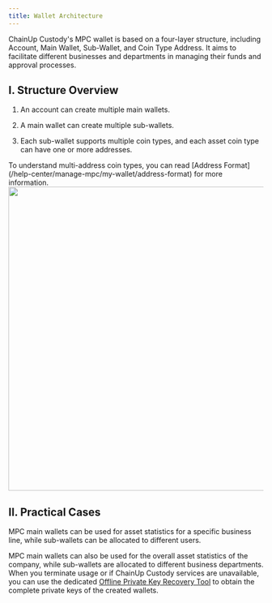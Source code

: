 ```yaml
---
title: Wallet Architecture
---
```


ChainUp Custody's MPC wallet is based on a four-layer structure, including Account, Main Wallet, Sub-Wallet, and Coin Type Address. It aims to facilitate different businesses and departments in managing their funds and approval processes.

## I. Structure Overview

1. An account can create multiple main wallets.

2. A main wallet can create multiple sub-wallets.

3. Each sub-wallet supports multiple coin types, and each asset coin type can have one or more addresses.

<Tip> 
To understand multi-address coin types, you can read [Address Format](/help-center/manage-mpc/my-wallet/address-format) for more information.
</Tip>




<div className="w-full flex items-center justify-center">
    <img src="/images/help-center/mpc-frame1-cn.png" width="600"/>
</div>

## II. Practical Cases
MPC main wallets can be used for asset statistics for a specific business line, while sub-wallets can be allocated to different users.

MPC main wallets can also be used for the overall asset statistics of the company, while sub-wallets are allocated to different business departments.
<Tip> 
When you terminate usage or if ChainUp Custody services are unavailable, you can use the dedicated [Offline Private Key Recovery Tool](/help-center/manage-mpc/my-wallet/off-line-tool) to obtain the complete private keys of the created wallets.
</Tip>


